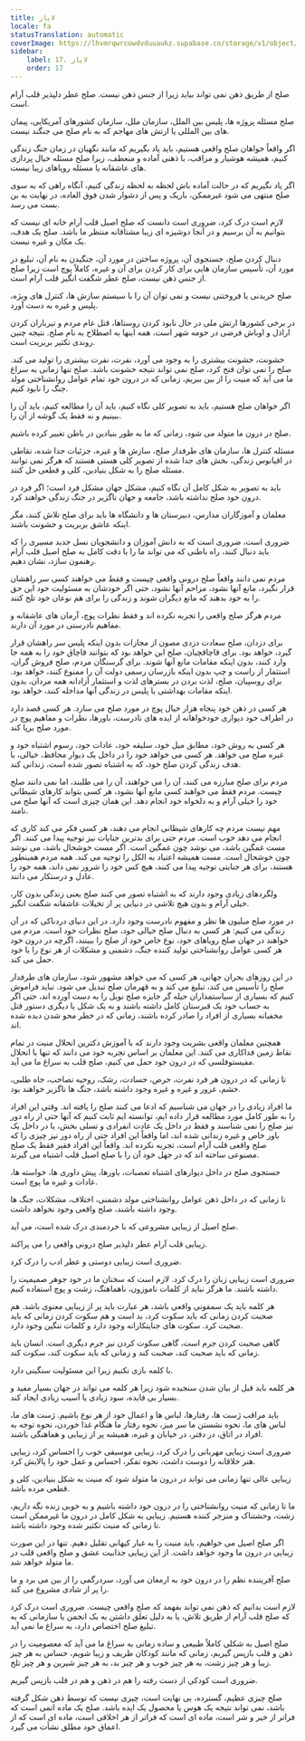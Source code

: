 ```yaml
---
title: لاپاز
locale: fa
statusTranslation: automatic
coverImage: https://lhvmrqwrcowdvduuaukz.supabase.co/storage/v1/object/public/strapi-uploads/small_cover-educacion-fundamental.webp-2d51a7828a2b1309555be27f7e2a61a0.webp
sidebar:
    label: 17. لاپاز
    order: 17
---
```

صلح از طریق ذهن نمی تواند بیاید زیرا از جنس ذهن نیست. صلح عطر دلپذیر قلب آرام است.

صلح مسئله پروژه ها، پلیس بین الملل، سازمان ملل، سازمان کشورهای آمریکایی، پیمان های بین المللی یا ارتش های مهاجم که به نام صلح می جنگند نیست.

اگر واقعاً خواهان صلح واقعی هستیم، باید یاد بگیریم که مانند نگهبان در زمان جنگ زندگی کنیم، همیشه هوشیار و مراقب، با ذهنی آماده و منعطف، زیرا صلح مسئله خیال پردازی های عاشقانه یا مسئله رویاهای زیبا نیست.

اگر یاد نگیریم که در حالت آماده باش لحظه به لحظه زندگی کنیم، آنگاه راهی که به سوی صلح منتهی می شود غیرممکن، باریک و پس از دشوار شدن فوق العاده، در نهایت به بن بست می رسد.

لازم است درک کرد، ضروری است دانست که صلح اصیل قلب آرام خانه ای نیست که بتوانیم به آن برسیم و در آنجا دوشیزه ای زیبا مشتاقانه منتظر ما باشد. صلح یک هدف، یک مکان و غیره نیست.

دنبال کردن صلح، جستجوی آن، پروژه ساختن در مورد آن، جنگیدن به نام آن، تبلیغ در مورد آن، تأسیس سازمان هایی برای کار کردن برای آن و غیره، کاملاً پوچ است زیرا صلح از جنس ذهن نیست، صلح عطر شگفت انگیز قلب آرام است.

صلح خریدنی یا فروختنی نیست و نمی توان آن را با سیستم سازش ها، کنترل های ویژه، پلیس و غیره به دست آورد.

در برخی کشورها ارتش ملی در حال نابود کردن روستاها، قتل عام مردم و تیرباران کردن اراذل و اوباش فرضی در حومه شهر است، همه اینها به اصطلاح به نام صلح. نتیجه چنین روندی تکثیر بربریت است.

خشونت، خشونت بیشتری را به وجود می آورد، نفرت، نفرت بیشتری را تولید می کند. صلح را نمی توان فتح کرد، صلح نمی تواند نتیجه خشونت باشد. صلح تنها زمانی به سراغ ما می آید که منیت را از بین ببریم، زمانی که در درون خود تمام عوامل روانشناختی مولد جنگ را نابود کنیم.

اگر خواهان صلح هستیم، باید به تصویر کلی نگاه کنیم، باید آن را مطالعه کنیم، باید آن را ببینیم و نه فقط یک گوشه از آن را.

صلح در درون ما متولد می شود، زمانی که ما به طور بنیادین در باطن تغییر کرده باشیم.

مسئله کنترل ها، سازمان های طرفدار صلح، سازش ها و غیره، جزئیات جدا شده، نقاطی در اقیانوس زندگی، بخش های جدا شده از تصویر کلی هستی هستند که هرگز نمی توانند مسئله صلح را به شکل بنیادین، کلی و قطعی حل کنند.

باید به تصویر به شکل کامل آن نگاه کنیم، مشکل جهان مشکل فرد است؛ اگر فرد در درون خود صلح نداشته باشد، جامعه و جهان ناگزیر در جنگ زندگی خواهند کرد.

معلمان و آموزگاران مدارس، دبیرستان ها و دانشگاه ها باید برای صلح تلاش کنند، مگر اینکه عاشق بربریت و خشونت باشند.

ضروری است، ضروری است که به دانش آموزان و دانشجویان نسل جدید مسیری را که باید دنبال کنند، راه باطنی که می تواند ما را با دقت کامل به صلح اصیل قلب آرام رهنمون سازد، نشان دهیم.

مردم نمی دانند واقعاً صلح درونی واقعی چیست و فقط می خواهند کسی سر راهشان قرار نگیرد، مانع آنها نشود، مزاحم آنها نشود، حتی اگر خودشان به مسئولیت خود این حق را به خود بدهند که مانع دیگران شوند و زندگی را برای هم نوعان خود تلخ کنند.

مردم هرگز صلح واقعی را تجربه نکرده اند و فقط نظرات پوچ، آرمان های عاشقانه و مفاهیم نادرستی در مورد آن دارند.

برای دزدان، صلح سعادت دزدی مصون از مجازات بدون اینکه پلیس سر راهشان قرار گیرد، خواهد بود. برای قاچاقچیان، صلح این خواهد بود که بتوانند قاچاق خود را به همه جا وارد کنند، بدون اینکه مقامات مانع آنها شوند. برای گرسنگان مردم، صلح فروش گران، استثمار از راست و چپ بدون اینکه بازرسان رسمی دولت آن را ممنوع کنند، خواهد بود. برای روسپیان، صلح، لذت بردن در بسترهای لذت و استثمار آزادانه همه مردان، بدون اینکه مقامات بهداشتی یا پلیس در زندگی آنها مداخله کنند، خواهد بود.

هر کسی در ذهن خود پنجاه هزار خیال پوچ در مورد صلح می سازد. هر کسی قصد دارد در اطراف خود دیواری خودخواهانه از ایده های نادرست، باورها، نظرات و مفاهیم پوچ در مورد صلح برپا کند.

هر کسی به روش خود، مطابق میل خود، سلیقه خود، عادات خود، رسوم اشتباه خود و غیره صلح می خواهد. هر کسی می خواهد خود را در داخل یک دیوار محافظ، خیالی، با هدف زندگی کردن صلح خود، که به اشتباه تصور شده است، زندانی کند.

مردم برای صلح مبارزه می کنند، آن را می خواهند، آن را می طلبند، اما نمی دانند صلح چیست. مردم فقط می خواهند کسی مانع آنها نشود، هر کسی بتواند کارهای شیطانی خود را خیلی آرام و به دلخواه خود انجام دهد. این همان چیزی است که آنها صلح می نامند.

مهم نیست مردم چه کارهای شیطانی انجام می دهند، هر کسی فکر می کند کاری که انجام می دهد خوب است. مردم حتی برای بدترین جنایات نیز توجیه پیدا می کنند. اگر مست غمگین باشد، می نوشد چون غمگین است. اگر مست خوشحال باشد، می نوشد چون خوشحال است. مست همیشه اعتیاد به الکل را توجیه می کند. همه مردم همینطور هستند، برای هر جنایتی توجیه پیدا می کنند، هیچ کس خود را شرور نمی داند، همه خود را عادل و درستکار می دانند.

ولگردهای زیادی وجود دارند که به اشتباه تصور می کنند صلح یعنی زندگی بدون کار، خیلی آرام و بدون هیچ تلاشی در دنیایی پر از تخیلات عاشقانه شگفت انگیز.

در مورد صلح میلیون ها نظر و مفهوم نادرست وجود دارد. در این دنیای دردناکی که در آن زندگی می کنیم: هر کسی به دنبال صلح خیالی خود، صلح نظرات خود است. مردم می خواهند در جهان صلح رویاهای خود، نوع خاص خود از صلح را ببینند، اگرچه در درون خود هر کسی عوامل روانشناختی تولید کننده جنگ، دشمنی و مشکلات از هر نوع را با خود حمل می کند.

در این روزهای بحران جهانی، هر کسی که می خواهد مشهور شود، سازمان های طرفدار صلح را تأسیس می کند، تبلیغ می کند و به قهرمان صلح تبدیل می شود. نباید فراموش کنیم که بسیاری از سیاستمداران حیله گر جایزه صلح نوبل را به دست آورده اند، حتی اگر به حساب خود یک قبرستان کامل داشته باشند و به یک شکل یا دیگری دستور قتل مخفیانه بسیاری از افراد را صادر کرده باشند، زمانی که در خطر محو شدن دیده شده اند.

همچنین معلمان واقعی بشریت وجود دارند که با آموزش دکترین انحلال منیت در تمام نقاط زمین فداکاری می کنند. این معلمان بر اساس تجربه خود می دانند که تنها با انحلال مفیستوفلسی که در درون خود حمل می کنیم، صلح قلب به سراغ ما می آید.

تا زمانی که در درون هر فرد نفرت، حرص، حسادت، رشک، روحیه تصاحب، جاه طلبی، خشم، غرور و غیره و غیره وجود داشته باشد، جنگ ها ناگزیر خواهند بود.

ما افراد زیادی را در جهان می شناسیم که ادعا می کنند صلح را یافته اند. وقتی این افراد را به طور کامل مورد مطالعه قرار داده ایم، توانسته ایم ثابت کنیم که آنها حتی از راه دور نیز صلح را نمی شناسند و فقط در داخل یک عادت انفرادی و تسلی بخش، یا در داخل یک باور خاص و غیره زندانی شده اند، اما واقعاً این افراد حتی از راه دور نیز چیزی را که صلح واقعی قلب آرام است، تجربه نکرده اند. واقعاً این افراد فقیر فقط یک صلح مصنوعی ساخته اند که در جهل خود آن را با صلح اصیل قلب اشتباه می گیرند.

جستجوی صلح در داخل دیوارهای اشتباه تعصبات، باورها، پیش داوری ها، خواسته ها، عادات و غیره ما پوچ است.

تا زمانی که در داخل ذهن عوامل روانشناختی مولد دشمنی، اختلاف، مشکلات، جنگ ها وجود داشته باشند، صلح واقعی وجود نخواهد داشت.

صلح اصیل از زیبایی مشروعی که با خردمندی درک شده است، می آید.

زیبایی قلب آرام عطر دلپذیر صلح درونی واقعی را می پراکند.

ضروری است زیبایی دوستی و عطر ادب را درک کرد.

ضروری است زیبایی زبان را درک کرد. لازم است که سخنان ما در خود جوهر صمیمیت را داشته باشند. ما هرگز نباید از کلمات ناموزون، ناهماهنگ، زشت و پوچ استفاده کنیم.

هر کلمه باید یک سمفونی واقعی باشد، هر عبارت باید پر از زیبایی معنوی باشد. هم صحبت کردن زمانی که باید سکوت کرد، بد است و هم سکوت کردن زمانی که باید صحبت کرد. سکوت های جنایتکارانه وجود دارد و کلمات ننگین وجود دارد.

گاهی صحبت کردن جرم است، گاهی سکوت کردن نیز جرم دیگری است. انسان باید زمانی که باید صحبت کند، صحبت کند و زمانی که باید سکوت کند، سکوت کند.

با کلمه بازی نکنیم زیرا این مسئولیت سنگینی دارد.

هر کلمه باید قبل از بیان شدن سنجیده شود زیرا هر کلمه می تواند در جهان بسیار مفید و بسیار بی فایده، سود زیادی یا آسیب زیادی ایجاد کند.

باید مراقب ژست ها، رفتارها، لباس ها و اعمال خود از هر نوع باشیم. ژست های ما، لباس های ما، نحوه نشستن ما سر میز، نحوه رفتار ما هنگام غذا خوردن، نحوه توجه به افراد در اتاق، در دفتر، در خیابان و غیره، همیشه پر از زیبایی و هماهنگی باشند.

ضروری است زیبایی مهربانی را درک کرد، زیبایی موسیقی خوب را احساس کرد، زیبایی هنر خلاقانه را دوست داشت، نحوه تفکر، احساس و عمل خود را پالایش کرد.

زیبایی عالی تنها زمانی می تواند در درون ما متولد شود که منیت به شکل بنیادین، کلی و قطعی مرده باشد.

ما تا زمانی که منیت روانشناختی را در درون خود داشته باشیم و به خوبی زنده نگه داریم، زشت، وحشتناک و منزجر کننده هستیم. زیبایی به شکل کامل در درون ما غیرممکن است تا زمانی که منیت تکثیر شده وجود داشته باشد.

اگر صلح اصیل می خواهیم، باید منیت را به غبار کیهانی تقلیل دهیم. تنها در این صورت زیبایی در درون ما وجود خواهد داشت. از این زیبایی جذابیت عشق و صلح واقعی قلب در ما متولد خواهد شد.

صلح آفریننده نظم را در درون خود به ارمغان می آورد، سردرگمی را از بین می برد و ما را پر از شادی مشروع می کند.

لازم است بدانیم که ذهن نمی تواند بفهمد که صلح واقعی چیست. ضروری است درک کرد که صلح قلب آرام از طریق تلاش، یا به دلیل تعلق داشتن به یک انجمن یا سازمانی که به تبلیغ صلح اختصاص دارد، به سراغ ما نمی آید.

صلح اصیل به شکلی کاملاً طبیعی و ساده زمانی به سراغ ما می آید که معصومیت را در ذهن و قلب بازپس گیریم، زمانی که مانند کودکان ظریف و زیبا شویم، حساس به هر چیز زیبا و هر چیز زشت، به هر چیز خوب و هر چیز بد، به هر چیز شیرین و هر چیز تلخ.

ضروری است کودکی از دست رفته را هم در ذهن و هم در قلب بازپس گیریم.

صلح چیزی عظیم، گسترده، بی نهایت است، چیزی نیست که توسط ذهن شکل گرفته باشد، نمی تواند نتیجه یک هوس یا محصول یک ایده باشد. صلح یک ماده اتمی است که فراتر از خیر و شر است، ماده ای است که فراتر از هر اخلاقی است، ماده ای است که از اعماق خود مطلق نشأت می گیرد.

